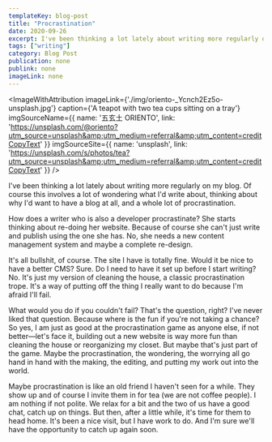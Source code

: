 ```yaml
---
templateKey: blog-post
title: "Procrastination"
date: 2020-09-26
excerpt: I've been thinking a lot lately about writing more regularly on my blog. Of course this involves a lot of wondering what I'd write about, thinking about why I'd want to have a blog at all, and a whole lot of procrastination.
tags: ["writing"]
category: Blog Post
publication: none
publink: none
imageLink: none
---
```


<ImageWithAttribution
  imageLink={'./img/oriento-_Ycnch2Ez5o-unsplash.jpg'}
  caption={'A teapot with two tea cups sitting on a tray'}
  imgSourceName={{
    name: '五玄土 ORIENTO',
    link: 'https://unsplash.com/@oriento?utm_source=unsplash&amp;utm_medium=referral&amp;utm_content=creditCopyText'
  }}
  imgSourceSite={{
    name: 'unsplash',
    link: 'https://unsplash.com/s/photos/tea?utm_source=unsplash&amp;utm_medium=referral&amp;utm_content=creditCopyText'
  }}
/>

I've been thinking a lot lately about writing more regularly on my blog. Of course this involves a lot of wondering what I'd write about, thinking about why I'd want to have a blog at all, and a whole lot of procrastination.

How does a writer who is also a developer procrastinate? She starts thinking about re-doing her website. Because of course she can't just write and publish using the one she has. No, she needs a new content management system and maybe a complete re-design.

It's all bullshit, of course. The site I have is totally fine. Would it be nice to have a better CMS? Sure. Do I need to have it set up before I start writing? No. It's just my version of cleaning the house, a classic procrastination trope. It's a way of putting off the thing I really want to do because I'm afraid I'll fail.

What would you do if you couldn't fail? That's the question, right? I've never liked that question. Because where is the fun if you're not taking a chance? So yes, I am just as good at the procrastination game as anyone else, if not better—let's face it, building out a new website is way more fun than cleaning the house or reorganizing my closet. But maybe that's just part of the game. Maybe the procrastination, the wondering, the worrying all go hand in hand with the making, the editing, and putting my work out into the world.

Maybe procrastination is like an old friend I haven't seen for a while. They show up and of course I invite them in for tea (we are not coffee people). I am nothing if not polite. We relax for a bit and the two of us have a good chat, catch up on things. But then, after a little while, it's time for them to head home. It's been a nice visit, but I have work to do. And I'm sure we'll have the opportunity to catch up again soon.